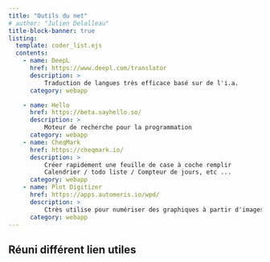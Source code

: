 ```yaml
---
title: "Outils du net"
# author: "Julien Delalleau" 
title-block-banner: true
listing:
  template: coder_list.ejs
  contents:
    - name: DeepL
      href: https://www.deepl.com/translator
      description: >          
          Traduction de langues très efficace basé sur de l'i.a.        
      category: webapp  

    - name: Hello
      href: https://beta.sayhello.so/
      description: >
          Moteur de recherche pour la programmation
      category: webapp
    - name: CheqMark
      href: https://cheqmark.io/
      description: >
          Créer rapidement une feuille de case à coche remplir
          Calendrier / todo liste / Compteur de jours, etc ...
      category: webapp
    - name: Plot Digitizer
      href: https://apps.automeris.io/wpd/
      description: >
          Ctrès utilise pour numériser des graphiques à partir d'images
      category: webapp
---
```


## Réuni différent lien utiles
